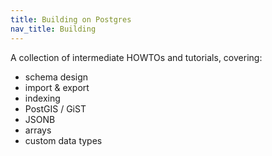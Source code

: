 ```yaml
---
title: Building on Postgres
nav_title: Building
---
```


A collection of intermediate HOWTOs and tutorials, covering:

- schema design
- import & export
- indexing
- PostGIS / GiST
- JSONB
- arrays
- custom data types

